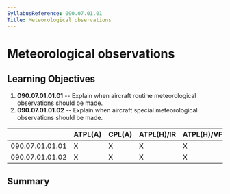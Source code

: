 ```yaml
---
SyllabusReference: 090.07.01.01
Title: Meteorological observations
---
```


# Meteorological observations

## Learning Objectives

1.  **090.07.01.01.01** -- Explain when aircraft routine meteorological
    observations should be made.
2.  **090.07.01.01.02** -- Explain when aircraft special meteorological
    observations should be made.

|                 | ATPL(A) | CPL(A) | ATPL(H)/IR | ATPL(H)/VFR | CPL(H) | IR  | CBIR(A) |
| --------------- | ------- | ------ | ---------- | ----------- | ------ | --- | ------- |
| 090.07.01.01.01 | X       | X      | X          | X           | X      | X   | X       |
| 090.07.01.01.02 | X       | X      | X          | X           | X      | X   | X       |

## Summary
